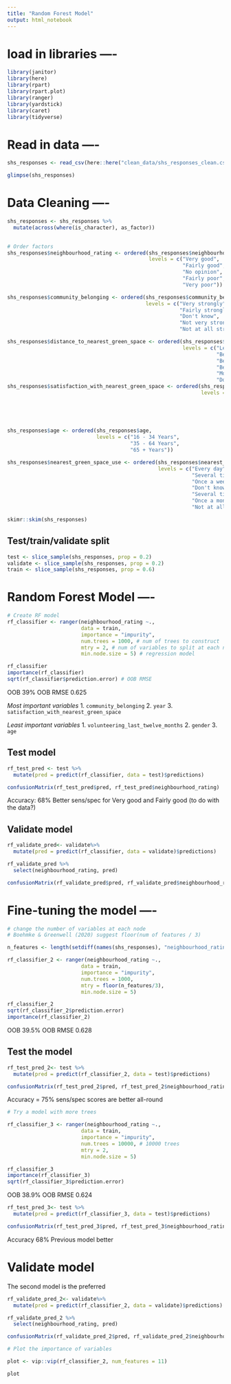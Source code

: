 ```yaml
---
title: "Random Forest Model"
output: html_notebook
---
```

# load in libraries ----
```r
library(janitor)
library(here)
library(rpart)
library(rpart.plot)
library(ranger)
library(yardstick)
library(caret)
library(tidyverse)
```

# Read in data ----

```r
shs_responses <- read_csv(here::here("clean_data/shs_responses_clean.csv"))

glimpse(shs_responses)

```

# Data Cleaning ----

```r
shs_responses <- shs_responses %>% 
  mutate(across(where(is_character), as_factor)) 
 

# Order factors
shs_responses$neighbourhood_rating <- ordered(shs_responses$neighbourhood_rating,
                                              levels = c("Very good", 
                                                         "Fairly good", 
                                                         "No opinion", # middle position as proxy for neutrality
                                                         "Fairly poor",
                                                         "Very poor"))

shs_responses$community_belonging <- ordered(shs_responses$community_belonging,
                                             levels = c("Very strongly",
                                                        "Fairly strongly",
                                                        "Don't know",
                                                        "Not very strongly",
                                                        "Not at all strongly"))

shs_responses$distance_to_nearest_green_space <- ordered(shs_responses$distance_to_nearest_green_space,
                                                         levels = c("Less than 5 minutes",
                                                                    "Between 6 and 10 minutes",
                                                                    "Between 11 and 20 minutes",
                                                                    "Between 21 and 30 minutes",
                                                                    "More than 30 minutes",
                                                                    "Don't know"))
shs_responses$satisfaction_with_nearest_green_space <- ordered(shs_responses$satisfaction_with_nearest_green_space,
                                                               levels = c("Very satisfied",
                                                                          "Fairly satisfied",
                                                                          "No opinion",
                                                                          "Fairly dissatisfied",
                                                                          "Very dissatisfied"))

shs_responses$age <- ordered(shs_responses$age,
                             levels = c("16 - 34 Years",
                                        "35 - 64 Years",
                                        "65 + Years"))

shs_responses$nearest_green_space_use <- ordered(shs_responses$nearest_green_space_use,
                                                 levels = c("Every day",
                                                            "Several times a week",
                                                            "Once a week",
                                                            "Don't know",
                                                            "Several times a month",
                                                            "Once a month",
                                                            "Not at all"))

skimr::skim(shs_responses)
```

## Test/train/validate split

```r
test <- slice_sample(shs_responses, prop = 0.2)
validate <- slice_sample(shs_responses, prop = 0.2)
train <- slice_sample(shs_responses, prop = 0.6) 
```


# Random Forest Model ----

```r
# Create RF model
rf_classifier <- ranger(neighbourhood_rating ~.,
                        data = train, 
                        importance = "impurity",
                        num.trees = 1000, # num of trees to construct
                        mtry = 2, # num of variables to split at each node
                        min.node.size = 5) # regression model

rf_classifier
importance(rf_classifier)
sqrt(rf_classifier$prediction.error) # OOB RMSE
```
OOB 39%
OOB RMSE 0.625

_Most important variables_
1. `community_belonging` 
2. `year`
3. `satisfaction_with_nearest_green_space`

_Least important variables_
1. `volunteering_last_twelve_months`
2. `gender`
3. `age`

## Test model

```r
rf_test_pred <- test %>% 
  mutate(pred = predict(rf_classifier, data = test)$predictions)

confusionMatrix(rf_test_pred$pred, rf_test_pred$neighbourhood_rating)
```
Accuracy: 68%
Better sens/spec for Very good and Fairly good (to do with the data?) 

## Validate model

```r
rf_validate_pred<- validate%>% 
  mutate(pred = predict(rf_classifier, data = validate)$predictions)

rf_validate_pred %>% 
  select(neighbourhood_rating, pred)

confusionMatrix(rf_validate_pred$pred, rf_validate_pred$neighbourhood_rating)
```


# Fine-tuning the model ----

```r
# change the number of variables at each node
# Boehmke & Greenwell (2020) suggest floor(num of features / 3)

n_features <- length(setdiff(names(shs_responses), "neighbourhood_rating"))

rf_classifier_2 <- ranger(neighbourhood_rating ~.,
                        data = train, 
                        importance = "impurity",
                        num.trees = 1000, 
                        mtry = floor(n_features/3), 
                        min.node.size = 5)

rf_classifier_2
sqrt(rf_classifier_2$prediction.error) 
importance(rf_classifier_2)
```
OOB 39.5%
OOB RMSE 0.628

## Test the model
```r
rf_test_pred_2<- test %>% 
  mutate(pred = predict(rf_classifier_2, data = test)$predictions)

confusionMatrix(rf_test_pred_2$pred, rf_test_pred_2$neighbourhood_rating)
```

Accuracy = 75%
sens/spec scores are better all-round


```r
# Try a model with more trees

rf_classifier_3 <- ranger(neighbourhood_rating ~.,
                        data = train, 
                        importance = "impurity",
                        num.trees = 10000, # 10000 trees
                        mtry = 2, 
                        min.node.size = 5) 

rf_classifier_3
importance(rf_classifier_3)
sqrt(rf_classifier_3$prediction.error) 
```
OOB 38.9%
OOB RMSE 0.624

```r
rf_test_pred_3<- test %>% 
  mutate(pred = predict(rf_classifier_3, data = test)$predictions)

confusionMatrix(rf_test_pred_3$pred, rf_test_pred_3$neighbourhood_rating)
```
Accuracy 68% 
Previous model better

# Validate model
The second model is the preferred

```r
rf_validate_pred_2<- validate%>% 
  mutate(pred = predict(rf_classifier_2, data = validate)$predictions)

rf_validate_pred_2 %>% 
  select(neighbourhood_rating, pred)

confusionMatrix(rf_validate_pred_2$pred, rf_validate_pred_2$neighbourhood_rating)
```


```r
# Plot the importance of variables

plot <- vip::vip(rf_classifier_2, num_features = 11)

plot
```
